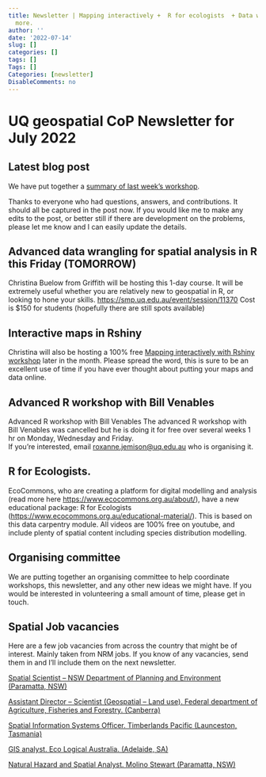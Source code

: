 ```yaml
---
title: Newsletter | Mapping interactively +  R for ecologists  + Data wrangling +
  more.
author: ''
date: '2022-07-14'
slug: []
categories: []
tags: []
Tags: []
Categories: [newsletter]
DisableComments: no
---
```


# UQ geospatial CoP Newsletter for July 2022

## Latest blog post

We have put together a [summary of last week's workshop](https://geospatial-community.netlify.app/post/2022-07-07-problem-solving-session-ii/).

Thanks to everyone who had questions, answers, and contributions. It should all be captured in the post now. If you would like me to make any edits to the post, or better still if there are development on the problems, please let me know and I can easily update the details.

## Advanced data wrangling for spatial analysis in R this Friday (TOMORROW)

Christina Buelow from Griffith will be hosting this 1-day course. It will be extremely useful whether you are relatively new to geospatial in R, or looking to hone your skills. <https://smp.uq.edu.au/event/session/11370> Cost is \$150 for students (hopefully there are still spots available)

## Interactive maps in Rshiny

Christina will also be hosting a 100% free [Mapping interactively with Rshiny workshop](https://geospatial-community.netlify.app/upcoming-events/) later in the month. Please spread the word, this is sure to be an excellent use of time if you have ever thought about putting your maps and data online.

## Advanced R workshop with Bill Venables

Advanced R workshop with Bill Venables The advanced R workshop with Bill Venables was cancelled but he is doing it for free over several weeks 1 hr on Monday, Wednesday and Friday.\
If you're interested, email [roxanne.jemison\@uq.edu.au](mailto:roxanne.jemison@uq.edu.au){.email} who is organising it.

## R for Ecologists.

EcoCommons, who are creating a platform for digital modelling and analysis (read more here <https://www.ecocommons.org.au/about/>), have a new educational package: R for Ecologists (<https://www.ecocommons.org.au/educational-material/>). This is based on this data carpentry module. All videos are 100% free on youtube, and include plenty of spatial content including species distribution modelling.

## Organising committee

We are putting together an organising committee to help coordinate workshops, this newsletter, and any other new ideas we might have. If you would be interested in volunteering a small amount of time, please get in touch.

## Spatial Job vacancies

Here are a few job vacancies from across the country that might be of interest. Mainly taken from NRM jobs. If you know of any vacancies, send them in and I'll include them on the next newsletter.

[Spatial Scientist -- NSW Department of Planning and Environment (Paramatta, NSW)](https://nrmjobs.com.au/jobs/2022/20013435/scientist-spatial?back=1)

[Assistant Director -- Scientist (Geospatial -- Land use). Federal department of Agriculture, Fisheries and Forestry. (Canberra)](https://awejobs.nga.net.au/cp/index.cfm?event=jobs.checkJobDetailsNewApplication&returnToEvent=jobs.listJobs&jobid=D82A402D-FCF6-BAC7-7728-C88BE35D5D96&CurATC=EXT&CurBID=62AFB35D%2D9273%2D4A11%2D8DCC%2D9DB401354197&JobListID=22FC4F47%2DE994%2D46A3%2DB8C9%2D9BC901269F43&jobsListKey=87446f03%2D30c1%2D4d88%2D85ff%2Df6eea5a77a25&persistVariables=CurATC,CurBID,JobListID,jobsListKey,JobID&lid=55308770144)

[Spatial Information Systems Officer. Timberlands Pacific (Launceston, Tasmania)](https://nrmjobs.com.au/jobs/2022/20013322/spatial-information-systems-officer?back=1)

[GIS analyst. Eco Logical Australia. (Adelaide, SA)](https://nrmjobs.com.au/jobs/2022/20013317/gis-analyst?back=1)

[Natural Hazard and Spatial Analyst. Molino Stewart (Paramatta, NSW)](https://nrmjobs.com.au/jobs/2022/20013172/natural-hazard-spatial-analyst?back=1)
